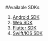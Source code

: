 #Available SDKs

1. [Android SDK](https://blog.nodemongo.revtrance.com/web-sdk/initialize )
2. [Web SDK](https://blog.nodemongo.revtrance.com/web-sdk/getting_started )
3. [Flutter SDK](https://blog.nodemongo.revtrance.com/flutter-sdk/initialize )
4. [Swift/IOS SDK](https://blog.nodemongo.revtrance.com/ios-sdk/initialize )


